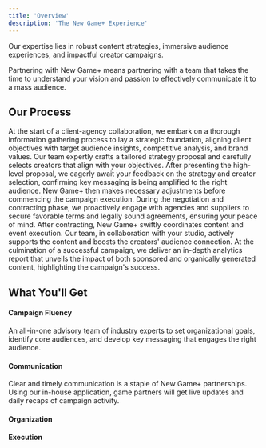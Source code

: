 ```yaml
---
title: 'Overview'
description: 'The New Game+ Experience'
---
```

Our expertise lies in robust content strategies, immersive audience experiences, and impactful creator campaigns. 

Partnering with New Game+ means partnering with a team that takes the time to understand your vision and passion to effectively communicate it to a mass audience.


## Our Process
<AccordionGroup>
  <Accordion title="Gather Information">
  At the start of a client-agency collaboration, we embark on a thorough information gathering process to lay a strategic foundation, aligning client objectives with target audience insights, competitive analysis, and brand values.
  </Accordion>
  <Accordion title="Strategy Development">
  Our team expertly crafts a tailored strategy proposal and carefully selects creators that align with your objectives.
  </Accordion>
  <Accordion title="Feedback + Detailing">
  After presenting the high-level proposal, we eagerly await your feedback on the strategy and creator selection, confirming key messaging is being amplified to the right audience. New Game+ then makes necessary adjustments before commencing the campaign execution.
  </Accordion>
  <Accordion title="Negotiating + Contracting">
  During the negotiation and contracting phase, we proactively engage with agencies and suppliers to secure favorable terms and legally sound agreements, ensuring your peace of mind.
  </Accordion>
  <Accordion title="Campaign Execution">
  After contracting, New Game+ swiftly coordinates content and event execution. Our team, in collaboration with your studio, actively supports the content and boosts the creators' audience connection.
  </Accordion>
  <Accordion title="Analytics Reporting">
  At the culmination of a successful campaign, we deliver an in-depth analytics report that unveils the impact of both sponsored and organically generated content, highlighting the campaign's success.
  </Accordion>
</AccordionGroup>

## What You'll Get

#### Campaign Fluency
An all-in-one advisory team of industry experts to set organizational goals, identify core audiences, and develop key messaging that engages the right audience.

#### Communication
Clear and timely communication is a staple of New Game+ partnerships. Using our in-house application, game partners will get live updates and daily recaps of campaign activity.

#### Organization


#### Execution

